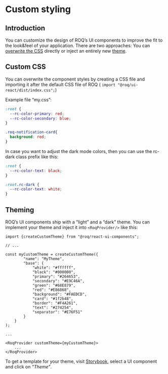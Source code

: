 
# Custom styling

## Introduction

You can customize the design of ROQ’s UI components to improve the fit to the look&feel of your application. There 
are two approaches: You can [overwrite the CSS](#custom-css) directly or inject an entirely new [theme](#theming).

## Custom CSS
You can overwrite the component styles by creating a CSS file and importing it after the default CSS file of ROQ (
`import "@roq/ui-react/dist/index.css";`)

Example file “my.css”:

```css
:root {
  --rc-color-primary: red;
  --rc-color-secondary: blue;
}

.roq-notification-card{
  background: red;
}
```
In case you want to adjust the dark mode colors, then you can use the rc-dark class prefix like this:
```css
:root {
  --rc-color-text: black;
}

:root.rc-dark {
  --rc-color-text: white;
}
```

## Theming

ROQ’s UI components ship with a “light” and a “dark” theme. You can implement your theme and inject it into 
`<RoqProvider/>` like this:

```tsx
import {createCustomTheme} from "@roq/react-ui-components";

// ...

const myCustomTheme = createCustomTheme({
        "name": "MyTheme",
        "base": {
            "white": "#ffffff",
            "black": "#000000",
            "primary": "#264653",
            "secondary": "#E9C46A",
            "green": "#68E879",
            "red": "#E86868",
            "background": "#FAEDCD",
            "card": "#1f2b48",
            "border": "#F4A261",
            "text": "#274254",
            "separator": "#E76F51"
        }
    }
);

...

<RoqProvider customTheme={myCustomTheme}>
    ...
</RoqProvider>
```

To get a template for your theme, visit [Storybook](https://ui.roq.tech/), select a UI component and click on _“Theme”_.